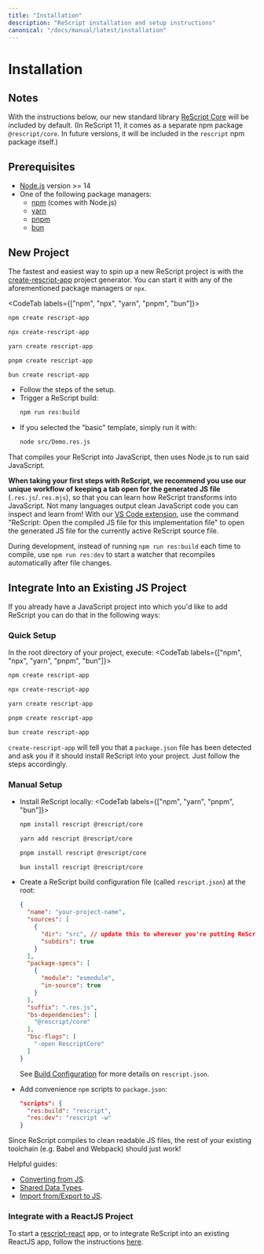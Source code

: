 ```yaml
---
title: "Installation"
description: "ReScript installation and setup instructions"
canonical: "/docs/manual/latest/installation"
---
```


# Installation

## Notes

With the instructions below, our new standard library [ReScript Core](https://github.com/rescript-association/rescript-core) will be included by default. (In ReScript 11, it comes as a separate npm package `@rescript/core`. In future versions, it will be included in the `rescript` npm package itself.)

## Prerequisites

- [Node.js](https://nodejs.org/) version >= 14
- One of the following package managers:
  - [npm](https://docs.npmjs.com/cli/) (comes with Node.js)
  - [yarn](https://yarnpkg.com/)
  - [pnpm](https://pnpm.io/)
  - [bun](https://bun.sh/)

## New Project

The fastest and easiest way to spin up a new ReScript project is with the [create-rescript-app](https://github.com/rescript-lang/create-rescript-app) project generator. You can start it with any of the aforementioned package managers or `npx`.

<CodeTab labels={["npm", "npx", "yarn", "pnpm", "bun"]}>

```sh example
npm create rescript-app
```
```sh
npx create-rescript-app
```
```sh
yarn create rescript-app
```
```sh
pnpm create rescript-app
```
```sh
bun create rescript-app
```

</CodeTab>

- Follow the steps of the setup.
- Trigger a ReScript build:
  ```sh
  npm run res:build
  ```
- If you selected the "basic" template, simply run it with:
  ```sh
  node src/Demo.res.js
  ```

That compiles your ReScript into JavaScript, then uses Node.js to run said JavaScript.

**When taking your first steps with ReScript, we recommend you use our unique workflow of keeping a tab open for the generated JS file** (`.res.js`/`.res.mjs`), so that you can learn how ReScript transforms into JavaScript.  Not many languages output clean JavaScript code you can inspect and learn from! With our [VS Code extension](https://marketplace.visualstudio.com/items?itemName=chenglou92.rescript-vscode), use the command "ReScript: Open the compiled JS file for this implementation file" to open the generated JS file for the currently active ReScript source file.

During development, instead of running `npm run res:build` each time to compile, use `npm run res:dev` to start a watcher that recompiles automatically after file changes.

## Integrate Into an Existing JS Project

If you already have a JavaScript project into which you'd like to add ReScript you can do that in the following ways:

### Quick Setup

In the root directory of your project, execute:
<CodeTab labels={["npm", "npx", "yarn", "pnpm", "bun"]}>

```sh
npm create rescript-app
```
```sh
npx create-rescript-app
```
```sh
yarn create rescript-app
```
```sh
pnpm create rescript-app
```
```sh
bun create rescript-app
```

</CodeTab>

`create-rescript-app` will tell you that a `package.json` file has been detected and ask you if it should install ReScript into your project. Just follow the steps accordingly.

### Manual Setup
- Install ReScript locally:
  <CodeTab labels={["npm", "yarn", "pnpm", "bun"]}>

  ```sh
  npm install rescript @rescript/core
  ```
  ```sh
  yarn add rescript @rescript/core
  ```
  ```sh
  pnpm install rescript @rescript/core
  ```
  ```sh
  bun install rescript @rescript/core
  ```

  </CodeTab>
- Create a ReScript build configuration file (called `rescript.json`) at the root:
  ```json
  {
    "name": "your-project-name",
    "sources": [
      {
        "dir": "src", // update this to wherever you're putting ReScript files
        "subdirs": true
      }
    ],
    "package-specs": [
      {
        "module": "esmodule",
        "in-source": true
      }
    ],
    "suffix": ".res.js",
    "bs-dependencies": [
      "@rescript/core"
    ],
    "bsc-flags": [
      "-open RescriptCore"
    ]
  }
  ```
  See [Build Configuration](build-configuration) for more details on `rescript.json`.
- Add convenience `npm` scripts to `package.json`:
  ```json
  "scripts": {
    "res:build": "rescript",
    "res:dev": "rescript -w"
  }
  ```

Since ReScript compiles to clean readable JS files, the rest of your existing toolchain (e.g. Babel and Webpack) should just work!

Helpful guides:

- [Converting from JS](converting-from-js).
- [Shared Data Types](shared-data-types).
- [Import from/Export to JS](import-from-export-to-js).

### Integrate with a ReactJS Project

To start a [rescript-react](/docs/react/latest/introduction) app, or to integrate ReScript into an existing ReactJS app, follow the instructions [here](/docs/react/latest/installation).
